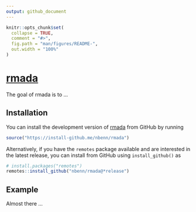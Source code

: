 ```yaml
---
output: github_document
---
```


<!-- README.md is generated from README.Rmd. Please edit that file -->

```r
knitr::opts_chunk$set(
  collapse = TRUE,
  comment = "#>",
  fig.path = "man/figures/README-",
  out.width = "100%"
)
```
# [rmada](https://nbenn.github.io/rmada)

The goal of rmada is to ...

## Installation

You can install the development version of [rmada](https://nbenn.github.io/rmada) from GitHub by running
``` r
source("https://install-github.me/nbenn/rmada")
```

Alternatively, if you have the `remotes` package available and are interested in the latest release, you can install from GitHub using `install_github()` as

``` r
# install.packages("remotes")
remotes::install_github("nbenn/rmada@*release")
```

## Example

Almost there ...
